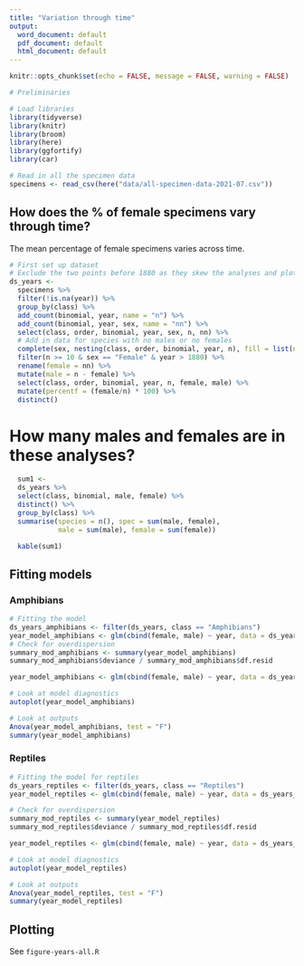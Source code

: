 ```yaml
---
title: "Variation through time"
output:
  word_document: default
  pdf_document: default
  html_document: default
---
```

  
  ```r
knitr::opts_chunk$set(echo = FALSE, message = FALSE, warning = FALSE)
```

```r
# Preliminaries

# Load libraries
library(tidyverse)
library(knitr)
library(broom)
library(here)
library(ggfortify)
library(car)
```

```r
# Read in all the specimen data
specimens <- read_csv(here("data/all-specimen-data-2021-07.csv")) 
```

## How does the % of female specimens vary through time?

The mean percentage of female specimens varies across time.

```r
# First set up dataset
# Exclude the two points before 1880 as they skew the analyses and plots
ds_years <-
  specimens %>%
  filter(!is.na(year)) %>%
  group_by(class) %>%
  add_count(binomial, year, name = "n") %>%
  add_count(binomial, year, sex, name = "nn") %>%
  select(class, order, binomial, year, sex, n, nn) %>%
  # Add in data for species with no males or no females
  complete(sex, nesting(class, order, binomial, year, n), fill = list(nn = 0)) %>%
  filter(n >= 10 & sex == "Female" & year > 1880) %>%
  rename(female = nn) %>%
  mutate(male = n - female) %>%
  select(class, order, binomial, year, n, female, male) %>%
  mutate(percentf = (female/n) * 100) %>%
  distinct()
```

# How many males and females are in these analyses?

```r
  sum1 <-
  ds_years %>%
  select(class, binomial, male, female) %>%
  distinct() %>%
  group_by(class) %>%
  summarise(species = n(), spec = sum(male, female),
            male = sum(male), female = sum(female))

  kable(sum1)
```


## Fitting models
### Amphibians
```r
# Fitting the model
ds_years_amphibians <- filter(ds_years, class == "Amphibians")
year_model_amphibians <- glm(cbind(female, male) ~ year, data = ds_years_amphibians, family = "binomial")
# Check for overdispersion
summary_mod_amphibians <- summary(year_model_amphibians)
summary_mod_amphibians$deviance / summary_mod_amphibians$df.resid 

year_model_amphibians <- glm(cbind(female, male) ~ year, data = ds_years_amphibians, family = "quasibinomial")

# Look at model diagnostics
autoplot(year_model_amphibians)

# Look at outputs
Anova(year_model_amphibians, test = "F")
summary(year_model_amphibians)


```

### Reptiles
```r
# Fitting the model for reptiles
ds_years_reptiles <- filter(ds_years, class == "Reptiles")
year_model_reptiles <- glm(cbind(female, male) ~ year, data = ds_years_reptiles, family = "binomial")

# Check for overdispersion
summary_mod_reptiles <- summary(year_model_reptiles)
summary_mod_reptiles$deviance / summary_mod_reptiles$df.resid 

year_model_reptiles <- glm(cbind(female, male) ~ year, data = ds_years_reptiles, family = "quasibinomial")

# Look at model diagnostics
autoplot(year_model_reptiles)

# Look at outputs
Anova(year_model_reptiles, test = "F")
summary(year_model_reptiles)

```

## Plotting

See `figure-years-all.R`
